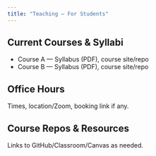 ```yaml
---
title: "Teaching — For Students"
---
```


## Current Courses & Syllabi
- Course A — Syllabus (PDF), course site/repo
- Course B — Syllabus (PDF), course site/repo

## Office Hours
Times, location/Zoom, booking link if any.

## Course Repos & Resources
Links to GitHub/Classroom/Canvas as needed.
